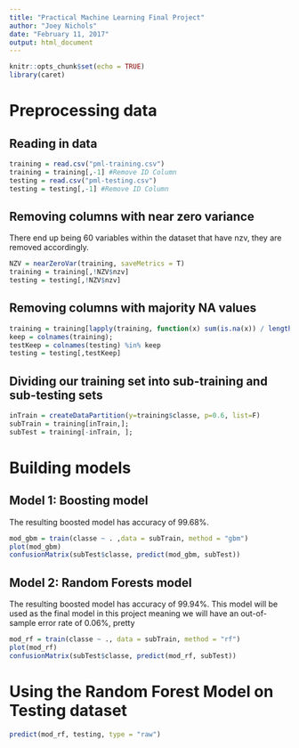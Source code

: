 ```yaml
---
title: "Practical Machine Learning Final Project"
author: "Joey Nichols"
date: "February 11, 2017"
output: html_document
---
```


```r
knitr::opts_chunk$set(echo = TRUE)
library(caret)
```

# Preprocessing data
## Reading in data
```r
training = read.csv("pml-training.csv")
training = training[,-1] #Remove ID Column
testing = read.csv("pml-testing.csv")
testing = testing[,-1] #Remove ID Column
```

## Removing columns with near zero variance
There end up being 60 variables within the dataset that have nzv, they are removed accordingly.
```r
NZV = nearZeroVar(training, saveMetrics = T)
training = training[,!NZV$nzv]
testing = testing[,!NZV$nzv]
```

## Removing columns with majority NA values
```r
training = training[lapply(training, function(x) sum(is.na(x)) / length(x)) < 0.4]
keep = colnames(training);
testKeep = colnames(testing) %in% keep
testing = testing[,testKeep]
```

## Dividing our training set into sub-training and sub-testing sets
```r
inTrain = createDataPartition(y=training$classe, p=0.6, list=F)
subTrain = training[inTrain,];
subTest = training[-inTrain, ];
```

# Building models
## Model 1: Boosting model
The resulting boosted model has accuracy of 99.68%.
```r
mod_gbm = train(classe ~ . ,data = subTrain, method = "gbm")
plot(mod_gbm)
confusionMatrix(subTest$classe, predict(mod_gbm, subTest))
```

## Model 2: Random Forests model
The resulting boosted model has accuracy of 99.94%. This model will be used as the final model in this project meaning we will have an out-of-sample error rate of 0.06%, pretty
```r
mod_rf = train(classe ~ ., data = subTrain, method = "rf")
plot(mod_rf)
confusionMatrix(subTest$classe, predict(mod_rf, subTest))
```

# Using the Random Forest Model on Testing dataset
```r
predict(mod_rf, testing, type = "raw")
```